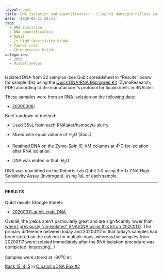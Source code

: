 ```yaml
---
layout: post
title: DNA Isolation and Quantification - C.bairdi Hemocyte Pellets in RNAlater
date: '2020-03-11 08:54'
tags:
  - DNA isolation
  - DNA quantification
  - Qubit
  - 1x High Sensitivity dsDNA
  - Tanner crab
  - Chionoecetes bairdi
categories:
  - 2020
  - Miscellaneous
---
```

Isolated DNA from 22 samples (see Qubit spreadsheet in "Results" below for sample IDs) using the [Quick DNA/RNA Microprep Kit](https://github.com/RobertsLab/resources/blob/master/protocols/Commercial_Protocols/ZymoResearch_quick-dna-rna_microprep_plus_kit_20190411.pdf) (ZymoResearch; PDF) according to the manufacturer's protocol for liquids/cells in RNAlater.

These samples were from an RNA isolation on the following date:

- [20200306](https://robertslab.github.io/sams-notebook/posts/2020/2020-03-06-RNA-Isolation-and-Quantification-C.bairdi-RNA-from-Hemolymph-Pellets-in-RNAlater.html)/

Brief rundown of method:

- Used 35uL from each RNAlater/hemocyte slurry.

- Mixed with equal volume of H<sub>2</sub>O (35uL).

- Retained DNA on the Zymo-Spin IC-XM columns at 4<sup>o</sup>C for isolation after RNA isolation.

- DNA was eluted in 15uL H<sub>2</sub>O

DNA was quantified on the Roberts Lab Qubit 3.0 using the 1x DNA High Sensitivity Assay (Invitrogen), using 1uL of each sample.

---

#### RESULTS

Qubit results (Google Sheet):

- [20200311_qubit_crab_DNA](https://docs.google.com/spreadsheets/d/1tQ0P8NUK8INczs6s38Qr-52_1cbsUQW7hPieDpfKOJc/edit?usp=sharing)

Overall, the yields aren't particularly great and are significantly lower than [when I previously "co-isolated" RNA/DNA using this kit on 20200117](https://robertslab.github.io/sams-notebook/posts/2020/2020-01-17-DNA-Isolation-and-Quantification-C.bairdi-Hemolymph-Pellets-in-RNAlater.html). The primary difference between today and 20200117 is that today's samples had been stored on the column for multiple days, whereas the samples from 20200117 were isolated immediately after the RNA isolation procedure was completed. Interesting.../

Samples were stored at -80<sup>o</sup>C in:

[Rack 15, 4, 5](http://b.link/srlab-80C) in [C.bairdi gDNA Box #2](https://docs.google.com/spreadsheets/d/1EnI5UlvN8qoT3pB0VcP6Eu44BdiyyElToYA9VwukPEE/edit?usp=sharing)
